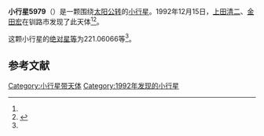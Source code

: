 {{Infobox planet
| bgcolour = #FFFFC0
| name = 5979
| symbol = 
| image = 
| caption = 
| discovery = yes
| discovery_ref = 
| discoverer = [[上田清二|上田清二]]、[[金田宏|金田宏]]
| discovery_site = [[钏路市|钏路市]] 
| discovered = 1992年12月15日
| designations = yes
| mp_name = 
| named_after = 
| alt_names = 1992 XF/ 1962 CD / 1980 PC4 / 1983 BJ
| mp_category = [[主带小行星|主带小行星]]
| orbit_ref = <ref name="a">[http://ssd.jpl.nasa.gov/sbdb.cgi?sstr=5979 5979] {{Wayback|url=http://ssd.jpl.nasa.gov/sbdb.cgi?sstr=5979 |date=20201124022636 }}，小行星數據庫瀏覽器（JPL Small-Body Database Browser）－[[美国国家航空航天局|美国国家航空航天局]]喷气推进实验室</ref>
| epoch = 2456400.5 (2013年4月18日更新)
| aphelion = {{convert|3.3267710|AU|km|3|abbr=on|lk=out}}
| perihelion = {{convert|2.7252564|AU|km|3|abbr=on}}
| semimajor = {{convert|3.0260137|AU|km|3|abbr=on}}
| eccentricity = 0.0993906
| period = 1922.669999 [[日|日]]<br />5.26[[儒略年|儒略年]]
| avg_speed = 
| inclination = 10.40474
| asc_node = 277.95516
| mean_anomaly = 
| arg_peri = 221.06066
| satellites = 
| physical_characteristics = yes
| dimensions = 
| mass = 
| density = 
| surface_grav = 
| escape_velocity = 
| sidereal_day = 
| axial_tilt = 
| pole_ecliptic_lat = 
| pole_ecliptic_lon = 
| albedo = 
| temperatures= 
| temp_name1 = 
| mean_temp_1 = 
| max_temp_1 = 
| temp_name2 = 
| max_temp_2 = 
| spectral_type = 
| abs_magnitude = 221.06066
}}

'''小行星5979'''（{{lang-en|5979}}）是一颗围绕[[太阳|太阳]][[公转|公转]]的[[小行星|小行星]]。1992年12月15日，[[上田清二|上田清二]]、[[金田宏|金田宏]]在钏路市发现了此天体<ref name="a" /><ref>{{cite news|title=小行星列表|url=http://cfa-www.harvard.edu/iau/lists/NumberedMPs.txt|accessdate=2013-07-08|newspaper=哈佛大学|archive-date=2008-05-17|archive-url=https://web.archive.org/web/20080517010638/http://cfa-www.harvard.edu/iau/lists/NumberedMPs.txt|dead-url=no}}</ref>。

这颗小行星的[[绝对星等|绝对星等]]为221.06066等<ref name="a" />。

==参考文献==
{{reflist}}
{{Minor Planet Number|[[小行星5978|小行星5978]]|[[小行星5980|小行星5980]]}}

{{小天体}}

[[Category:小行星带天体|Category:小行星带天体]]
[[Category:1992年发现的小行星|Category:1992年发现的小行星]]

{{asteroid-stub}}